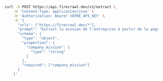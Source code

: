 ```bash cURL
curl -X POST https://api.firecrawl.dev/v1/extract \
    -H 'Content-Type: application/json' \
    -H 'Authorization: Bearer VOTRE_API_KEY' \
    -d '{
      "urls": ["https://firecrawl.dev/*"],
      "prompt": "Extrait la mission de l’entreprise à partir de la page.",
      "schema": {
        "type": "object",
        "properties": {
          "company_mission": {
            "type": "string"
          }
        },
        "required": ["company_mission"]
      }
    }'
```
